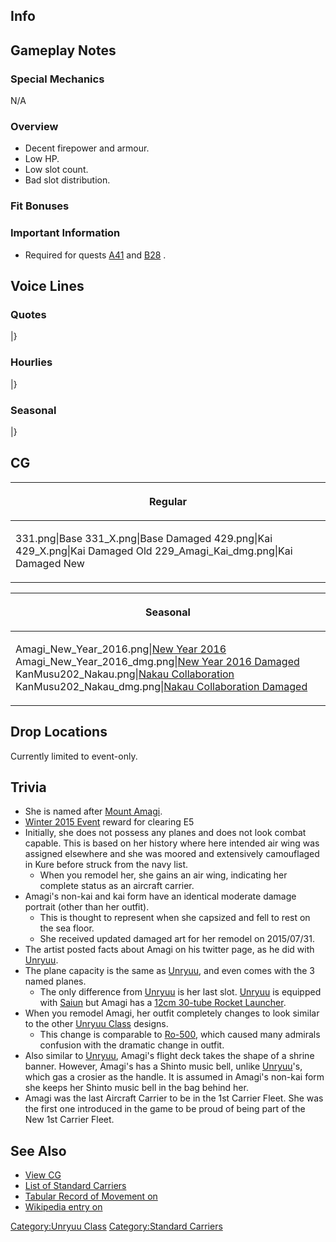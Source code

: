 ==Info==
{{KanmusuInfo|ID=202}}
{{KanmusuInfo|ID=229}}

==Gameplay Notes==
===Special Mechanics===
N/A

===Overview===
* Decent firepower and armour.
* Low HP.
* Low slot count.
* Bad slot distribution.

===Fit Bonuses===
{{:{{BASEPAGENAME}}/Equipment Bonuses}}
{{clear}}

===Important Information===
* Required for quests [[Quests#A41|A41]] and [[Quests#B28|B28]] <Unryuu Only>.

==Voice Lines==
===Quotes===
{{ShipquoteHeader}}
{{ShipquoteKai
|scenario = Introduction
|origin = 雲龍型航空母艦、天城と申します。提督、どうぞよろしくお願い致します。天城、精進致します。
|translation = I'm the Unryuu-class aircraft carrier, Amagi. Pleased to make your acquaintance Admiral. I'll devote myself to you. 
|audio = Amagi-Introduction.ogg
}}
{{ShipquoteKai
|scenario = Introduction
|kai = yes
|origin = 雲龍型航空母艦天城です！提督！天城今なら十分活躍できます！
|translation = I'm the Unryuu-class aircraft carrier, Amagi! Admiral! This time I'll play an active role!<ref>Historically, she was never deployed.</ref>
|audio = AmagiKai-Introduction.ogg
}}
{{ShipquoteKai
|scenario = Library
|origin = 雲龍型航空母艦、その二番艦、天城です。
戦時急造計画であるマル急計画により、建造されました。
空母機動部隊として運用されることは叶いませんでしたが、呉空襲時の対空戦で奮闘しました。
|translation = I'm the 2nd ship of the Unryuu-class aircraft carriers, Amagi. 
I was built under the Rapid Naval Armaments Supplement Programme aka the Maru Kyuu Plan.<ref>Specifically, she was built under the [https://en.wikipedia.org/wiki/Modified_5th_Naval_Armaments_Supplement_Programme modified Maru Kyuu Plan].</ref>
I wasn't able to serve in a carrier task force, but I fought hard in the Kure Air Raid.<ref>She was meant to be part of CarDiv1 with her sister Unryuu but she was rendered inoperable during the [https://en.wikipedia.org/wiki/Bombing_of_Kure_(July_1945) Bombing of Kure] before she could be deployed.</ref>
|audio = Amagi-Library.ogg
}}
{{ShipquoteKai
|scenario = Secretary 1
|origin = えーっと・・・対空戦ですか？
|translation = Ummm... anti-air combat?
|audio = Amagi-Secretary_1.ogg
}}
{{ShipquoteKai
|scenario = Secretary 1
|kai = yes
|origin = はい！天城！出れます！
|translation = Yes! Amagi! Setting off!
|audio = AmagiKai-Secretary_1.ogg
}}
{{ShipquoteKai
|scenario = Secretary 2
|origin = 何？対空射撃・・・撃ち方はじめ！あれ・・・提督？あぁ、えっと・・・
|translation = What? Commencing... anti-air fire! Oh... Admiral? Ah, ummm...
|audio = Amagi-Secretary_2.ogg
}}
{{ShipquoteKai
|scenario = Secretary 3
|origin = 提督、天城の格納庫に何か御用でしょうか？艦載機を配備？わぁ！嬉しいです！
|translation = What do you want to do with my hangar Admiral? Deploying some carrier-based planes? Wow! I'm happy!
|audio = Amagi-Secretary_3.ogg
}}
{{ShipquoteKai
|scenario = Secretary 3
|kai = yes
|origin = 提督、天城の格納庫に何か御用でしょうか？新鋭艦載機の調査って・・・本当ですか？
|translation = What do you want to do with my hangar, Admiral? Checking the condition of the new carrier-based planes... Really?
|audio = AmagiKai-Secretary_3.ogg
}}
{{ShipquoteKai
|scenario = Secretary Idle
|origin = 函館・・・なんでだろう？懐かしい響・・・気のせいですね　あっ提督！お呼びでしょうか？天城精一杯頑張りますね！
|translation = Hakodate... What is this? It sounds... so nostalgic. Ah, Admiral! Did you call me? I'll do my very best!<ref>She was scrapped at Hakodate Docks.</ref>
|audio = Amagi-Idle.ogg
}}
{{ShipquoteKai
|scenario = Secretary (Married)
|origin = 提督、いつも本当にお疲れさまです。天城、ここに待機していますので、御用があればいつでもお呼びくださいね。
|translation = Thank you for your usual hard work, Admiral. I'll be standing by here so please call me if you have any orders.
|audio = Amagi-Secretary_Married.ogg
}}
{{ShipquoteKai
|scenario = Secretary (Married)
|kai = yes
|origin = 提督、天城に素敵な艦載機を…そして、主力航空母艦として運用してくれて…本当に、ありがとうございます！　…感謝でいっぱいです…
|translation = For giving me lovely carrier-based planes... and for letting me serve as a fleet carrier... thank you so very much, Admiral! ...I'm very grateful...
|audio = Amagi-Wedding_Line.ogg
}}
{{ShipquoteKai
|scenario = Wedding
|origin = 提督、お呼びでしょうか。えっ？天城に、これを…お受けいたします、提督。あ、ありがとうございます。ずっと、大切にします。
|translation = Did you call me Admiral? Eh? Is this for me... I accept, Admiral. Ah, thank you very much. I'll treasure it forever.
|audio = Amagi-Wedding.ogg
}}
{{ShipquoteKai
|scenario = Player's Score
|origin = 提督？情報は大切ですね！天城もそう思います
|translation = Admiral? Intelligence is important huh! I think so too.
|audio = Amagi-Looking_At_Scores.ogg
}}
{{ShipquoteKai
|scenario = Joining the Fleet
|origin = 航空戦隊！天城！出撃いたします！
|translation = Carrier Division! Amagi! Sortieing!
|audio = Amagi-Joining_A_Fleet.ogg
}}
{{ShipquoteKai
|scenario = Joining the Fleet
|kai = yes
|origin = 新生第一航空戦隊！天城！出撃致します！
|translation = Reformed 1st Carrier Division! Amagi! Sortieing!<ref>She was supposed to have been made the flagship of the CarDiv1 in December 1944 but she was sunk before then.</ref>
|audio = AmagiKai-Joining_A_Fleet.ogg
}}
{{ShipquoteKai
|scenario = Equipment 1
|origin = 対空火器の増強でしょうか？
|translation = Are you increasing the number of my anti-air guns?
|audio = Amagi-Equipment_1.ogg
}}
{{ShipquoteKai
|scenario = Equipment 2
|origin = 新しい艦載機・・・！天城感激です！ありがとうございます！
|translation = New planes...! I'm thankful! Thank you very much!
|audio = Amagi-Equipment_2.ogg
}}
{{ShipquoteKai
|scenario = Equipment 3
|origin = 天城が参ります！
|translation = I've arrived!
|audio = Amagi-Equipment_3.ogg
}}
{{ShipquoteKai
|scenario = Supply
|origin = 貴重な燃料や艦載機・・・ありがとうございます！
|translation = Thank you very much... for the precious fuel and carrier planes!
|audio = Amagi-Supply.ogg
}}
{{ShipquoteKai
|scenario = Docking (Minor Damage)
|origin = 深い傷ではないのですが・・・提督・・・すみません。
|translation = It's not a deep wound... Sorry... Admiral.
|audio = Amagi-Docking_Minor.ogg
}}
{{ShipquoteKai
|scenario = Docking (Major Damage)
|origin = 申し訳ありません・・・長いお風呂を頂きます・・・本当に・・・すみません・・・
|translation = I'm sorry... I'll be heading for a long bath... I'm really... sorry.
|audio = Amagi-Docking_Major.ogg
}}
{{ShipquoteKai
|scenario = Construction
|origin = 新造艦が就役した模様です。
|translation = It seems that a new ship has been commissioned.
|audio = Amagi-Construction.ogg
}}
{{ShipquoteKai
|scenario = Returning from Sortie
|origin = 艦隊が無事帰投しました、お疲れ様です。
|translation = The fleet has returned safely to port. Thanks for your hard work.
|audio = Amagi-Returning_From_Sortie.ogg
}}
{{ShipquoteKai
|scenario = Starting a Sortie
|origin = 航空母艦天城！抜錨致します！
|translation = Aircraft carrier Amagi! Setting sail!
|audio = Amagi-Starting_A_Sortie.ogg
}}
{{ShipquoteKai
|scenario = Starting a Battle
|origin = 対空射撃じゃありません！攻撃隊の発艦です！天城航空隊発艦始め！です！
|translation = This isn't anti-air defense! The attack squadrons are to launch! Amagi Attack Squadrons, begin takeoff! 
|audio = Amagi-Battle_Start.ogg
}}
{{ShipquoteKai
|scenario = Starting a Battle
|kai = yes
|origin = 第六〇一航空隊、発艦始め！さあ、始めます！
|translation = 601 Squadron, begin takeoff! Now, let's get started!
|audio = AmagiKai-Battle_Start.ogg
}}
{{ShipquoteKai
|scenario = Attack
|origin = 天城航空隊、お・・・お願いします！
|translation = Amagi attack squadrons, I... I'm counting on you!
|audio = Amagi-Attack.ogg
}}
{{ShipquoteKai
|scenario = Air Battle
|origin = 烈風…眩しい翼…あっ、自分の艦載機なのに、見惚れちゃいました！
|translation = Reppu... what dazzling wings... Ah, I was charmed by my own carrier planes!
|audio = AmagiKai-Attack.ogg
}}
{{ShipquoteKai
|scenario = Night Battle
|origin = つ・・・追撃ですか？そうですか。頑張ります。
|translation = We... we're pursuing? I see. I'll do my best.
|audio = Amagi-Night_Battle.ogg
}}
{{ShipquoteKai
|scenario = MVP
|origin = 天城が一番ですか・・・？本当に・・・？あぁ・・・ありがとうございます！嬉しい・・・
|translation = I'm number one...? Really? Ah... thank you very much. I'm happy...
|audio = Amagi-MVP.ogg
}}
{{ShipquoteKai
|scenario = MVP
|kai = yes
|origin = ふぅ・・・天城・・・戦果を挙げられて良かったです！努力すればやれるのですね！
|translation = Whoo... I'm... glad I could increase my achievements! When there's a will there's a way!
|audio = AmagiKai-MVP.ogg
}}
{{ShipquoteKai
|scenario = Minor Damage 1
|origin = 被弾！？応急処置を！
|translation = I'm hit!? Start damage control!
|audio = Amagi-Minor_Damage_1.ogg
}}
{{ShipquoteKai
|scenario = Minor Damage 2
|origin = 浸水を防いで！だ、大丈夫です！
|translation = Control the flooding! I-I'm fine!<ref>She was capsised by uncontrolled flooding when a bomb penetrated her flight deck.</ref>
|audio = Amagi-Minor_Damage_2.ogg
}}
{{ShipquoteKai
|scenario = Major Damage
|origin = うぅ・・・やられました・・・艦載機・・・発着艦不能です・・・
|translation = Ugh... They got me... I can't... launch planes now...
|audio = Amagi-Major_Damage.ogg
}}
{{ShipquoteKai
|scenario = Sunk
|origin = 沈むのに・・・天城・・・不思議な気持ちです・・・今度は精一杯・・生きました・・・よね・・・
|translation = I'm sinking... what... a strange feeling... This time... I gave it my best... right...
|audio = Amagi-Sunk.ogg
}}
|} <references/>

{{clear}}

===Hourlies===
{{ShipquoteHeader | type = hourly}}
{{ShipquoteKai
|scenario = 00:00 
|origin = 提督！日付が変わりました！本日はこの天城が時刻をお知らせしてまいりますね！はい！大丈夫です！頑張ります！
|translation = Admiral! It's a new day now! I'll be doing the time announcements today! Yes! I'll be fine! I'll do my best!
|audio = Amagi-00.ogg
}}
{{ShipquoteKai
|scenario = 01:00 
|origin = マルヒトマルマルとなりました。提督、夜は…艦隊も静かですね。
|translation = It's now 0100. The fleet at night... is quiet right, Admiral?
|audio = Amagi-01.ogg
}}
{{ShipquoteKai
|scenario = 02:00 
|origin = マルフタマルマルです。丑三つ時…ですね、提督。少し、怖いかって？　いえ、ぜんぜん…もんだい…な…く？　…て、提督？　どこ………ひゃぁっ！？
|translation = It's 0200. It's the Hour of the Ox... right Admiral. Am I scared? No, not... at all... ? ...Ad, admiral? Where are... Hyaaaaah!?<ref>丑三つ時 (ushimitsudoki) is the period between 2:00am to 2:30am under the ancient Japanese time-telling system, and is referred to as "the dead of the night."</ref>
|audio = Amagi-02.ogg
}}
{{ShipquoteKai
|scenario = 03:00 
|origin = マルサン、マルマルです。提督、あの…冗談とかやめて欲しいです。天城、本当にびっくりしました…べっ、別に怖くはないです…
|translation = It's 0300. Ummm, Admiral... I'd like it if you stopped with the pranks. I was really startled... I, I wasn't scared though...
|audio = Amagi-03.ogg
}}
{{ShipquoteKai
|scenario = 04:00 
|origin = マルヨンマルマルとなりました。提督、この時間はとても眠いですね？　ぇへ、頑張ります！
|translation = It's now 0400. You get really sleepy at this time right, Admiral? ...Ehe, I'm doing my best!
|audio = Amagi-04.ogg
}}
{{ShipquoteKai
|scenario = 05:00 
|origin = マルゴーマルマルです。夜が明けて来ました。そろそろ総員起こしの準備をいたしますね？
|translation = It's 0500. Dawn is here. It's almost time to assemble everyone right?
|audio = Amagi-05.ogg
}}
{{ShipquoteKai
|scenario = 06:00 
|origin = マルロクマルマル。艦隊、総員起こし！　朝です！　本日も一日、頑張りましょう！
|translation = 0600. Fleet, all hands assemble!! It's morning! Let's do our best today too!
|audio = Amagi-06.ogg
}}
{{ShipquoteKai
|scenario = 07:00 
|origin = マルナナマルマルです。提督、簡単で申し訳ないですが、朝餉の準備、こちらにどうぞ！　まず、今日のお味噌汁のお出汁は…
|translation = It's 0700. I'm sorry it's so simple but breakfast is ready, Admiral! First, today's miso soup stock is...
|audio = Amagi-07.ogg
}}
{{ShipquoteKai
|scenario = 08:00 
|origin = マルハチマルマルです。提督、天城の朝餉、お口に会いましたでしょうか？　あ、よかった♪　片付けますね？　ふふ、よかった♪…
|translation = It's 0800. Did my breakfast suit your tastes, Admiral? Ah, thank goodness♪ I'll tidy up now alright? Fufu, thank goodness♪...
|audio = Amagi-08.ogg
}}
{{ShipquoteKai
|scenario = 09:00 
|origin = マルキュウマルマルとなりました。提督、そろそろ艦隊出撃ですね。主力の艦隊編成は、如何致しましょうか？
|translation = It's now 0900. It's almost time to sortie the fleet, Admiral. Who will be the members of the main fleet?
|audio = Amagi-09.ogg
}}
{{ShipquoteKai
|scenario = 10:00 
|origin = ヒトマルマルマルです。そうですね、私も艦載機を搭載できて、ほんとうに嬉しいです！　いいものですね、艦載機。
|translation = It's 1000. That's right, I'm really happy I'm finally able to carry planes! Planes are great aren't they?
|audio = Amagi-10.ogg
}}
{{ShipquoteKai
|scenario = 11:00 
|origin = ヒトヒトマルマルです。そろそろ昼餉の準備をいたしますね？　提督、何か食べたいものはありますか？　何にしようかしら？
|translation = It's 1100. Shall I begin preparations for lunch soon? What do you want to eat, Admiral? I wonder what I should make...
|audio = Amagi-11.ogg
}}
{{ShipquoteKai
|scenario = 12:00 
|origin = ヒトフタマルマル、正午です！　提督、お昼は和風カレーにしてみました。丼いっぱいで召し上がれっ♪　おかわりもありますよ？
|translation = 1200, it's noon! It's a Japanese-style curry for lunch, Admiral. He's a full bowl for you♪ There's seconds too you know?<ref>The term she uses specifically means 'rice with toppings on top'.</ref>
|audio = Amagi-12.ogg
}}
{{ShipquoteKai
|scenario = 13:00 
|origin = ヒトサンマルマルです。和風のカレーもいいでしょう？　やはりお出汁！　そして片栗粉のとろみもポイントなんです！　うふふ♪
|translation = It's 1300. How was the Japanese-style curry? It's definitely the dashi! Also using potato starch as a thickener is a key point! Ufufu♪<ref>'Dashi' is a stock made from dried bonito tuna and konbu seaweed.</ref>
|audio = Amagi-13.ogg
}}
{{ShipquoteKai
|scenario = 14:00 
|origin = ヒトヨンマルマルとなりました。あ、雲龍姉様！　調子はいかがですか？　姉様、最近とっても綺麗…天城も見習います！
|translation = It's now 1400. Ah, Unryuu-neesama! How are you? You've been looking more beautiful these days... I want to be like you too!
|audio = Amagi-14.ogg
}}
{{ShipquoteKai
|scenario = 15:00 
|origin = ヒトゴーマルマルです。提督、甘いモノでもいかがですか？　間宮さんにお願いして、葛餅をいただいてきました！　ご一緒に♪
|translation = It's 1500. Would you like something sweet, Admiral? I asked Mamiya-san to make us some kuzumochi! Let's eat it together♪<ref>[https://en.wikipedia.org/wiki/Kuzumochi Kuzumochi]are mochi made from arrowroot starch.</ref>
|audio = Amagi-15.ogg
}}
{{ShipquoteKai
|scenario = 16:00 
|origin = ヒトロクマルマルです。提督、私も鍛錬すれば、飛龍さんや蒼龍さんのようになれますか？　え、本当？　天城、頑張ります！
|translation = It's 1600. If I train hard enough, can I be like Hiryuu-san and Souryuu-san Admiral? Eh, really? I'll do my best!<ref>The Unryuu-class were based off the design of Hiryuu.</ref>
|audio = Amagi-16.ogg
}}
{{ShipquoteKai
|scenario = 17:00 
|origin = ヒトナナマルマルです。提督、夕焼けが綺麗ですね？　え、天城もって…やだ、なに言って♪　…あ、戻ろうって？　そうですね…
|translation = It's 1900. Admiral, the sunset is beautiful right? Eh, me too... Oh you, what are you saying♪ ...Ah, time to go back? That's right...<ref>Saying she's as beautiful as the sunset.</ref>
|audio = Amagi-17.ogg
}}
{{ShipquoteKai
|scenario = 18:00 
|origin = ヒトハチマルマルとなりました。提督、天城、夕餉の支度に入りますね？　天城、腕を奮います！　少しお待ちくださいませ！
|translation = It's now 1800. Admiral, I'll begin preparations for dinner alright? I'll show you my skills! Please wait a moment!
|audio = Amagi-18.ogg
}}
{{ShipquoteKai
|scenario = 19:00 
|origin = ヒトキュウマルマルです。夕餉は洋食にしてみました。カツレツです！　さ、召し上がれ♪　コーンスープも用意致しました♪
|translation = It's 1900. I made Western food for dinner. It's a cutlet! Now, eat up♪ I made corn soup too♪
|audio = Amagi-19.ogg
}}
{{ShipquoteKai
|scenario = 20:00 
|origin = フタマルマルマルです。え、カツレツはとんかつとは違いますよ？　え、どう違うかですって？　それはですね…まずそもそも…
|translation = It's 2000. Eh, is cutlet is different from tonkatsu? Eh, what's the difference? Well... first it's...<ref>Cutlet was originally breaded, deep-fried beef while tonkatsu is pork.</ref> 
|audio = Amagi-20.ogg
}}
{{ShipquoteKai
|scenario = 21:00 
|origin = フタヒトマルマルです、提督。そうですね、妹の葛城ですか？　はい、再び会えると信じています。航空戦隊を組みたいですね。
|translation = It's 2100, Admiral. That's right, our sister Katsuragi? Yes, I believe we'll meet again. I want to form a carrier division with her.<ref>Katsuragi was also supposed to be in CarDiv1.</ref>
|audio = Amagi-21.ogg
}}
{{ShipquoteKai
|scenario = 22:00 
|origin = フタフタマルマルとなりました。夜は静か…じゃーないみたいですね。あの天城、静かにってお願いしてきましょうか？
|translation = It's now 2200. The night is quiet... or not. Shall I go and ask them to keep it down?
|audio = Amagi-22.ogg
}}
{{ShipquoteKai
|scenario = 23:00 
|origin = フタサンマルマルです。提督、今日も一日本当にお疲れ様でした。ぐっすりお休みになって、疲れをとってくださいね？
|translation = It's 2300. Thank you so much for your hard work everyday, Admiral. Please get a good night's sleep alright?
|audio = Amagi-23.ogg
}}
|} <references/>

{{clear}}

===Seasonal===
{{SeasonalHeaderOld}}
{{SeasonalQuote
|scenario = [[Seasonal/Second_Anniversary|2nd Anniversary]]
|origin = 提督！今日は、特別な日ですね！天城、ご一緒できて、光栄です！うふふ～嬉しい。
|translation =	Admiral! Today is a special day! I’m honoured to be by your side! Ufufu~ I’m happy. 
|audio = 202_Amagi_2ndAnniv.mp3
|notes = 
}}
{{SeasonalQuote
|scenario = [[Seasonal/Christmas_2015|Christmas 2015]]
|origin = メリークリスマスです、提督！函館や呉の夜景もきれいですよ、きっと！
|translation =	Merry Christmas, Admiral! The night view of Hakodate and Kure is definitely beautiful!
|audio = Amagi_Christmas_2015_Sec1.ogg
|notes =
}}
{{SeasonalQuote
|scenario = [[Seasonal/New_Year_2016|New Year 2016]]
|origin = 提督、新年あけまして、おめでとうございます。天城、新年をご一緒できて、光栄です！
|translation =	Happy New Year, Admiral. It’s an honor to be able to be by your side for another year!
|audio = Amagi_New_Years_Day_2016.ogg
|notes = 
}}
|}

==CG==
{| class="mw-collapsible mw-collapsed wikitable" style="width: 100%;"
!Regular
|-
|<gallery>
331.png|Base
331_X.png|Base Damaged
429.png|Kai
429_X.png|Kai Damaged Old
229_Amagi_Kai_dmg.png|Kai Damaged New
</gallery>
|}

{| class="mw-collapsible mw-collapsed wikitable" style="width: 100%;"
!Seasonal
|-
|<gallery>
Amagi_New_Year_2016.png|[[Seasonal/New_Year_2016|New Year 2016]]
Amagi_New_Year_2016_dmg.png|[[Seasonal/New_Year_2016|New Year 2016 Damaged]]
KanMusu202_Nakau.png|[[Seasonal/Nakau_Collaboration|Nakau Collaboration]]
KanMusu202_Nakau_dmg.png|[[Seasonal/Nakau_Collaboration|Nakau Collaboration Damaged]]
</gallery>
|}

==Drop Locations==
Currently limited to event-only.

==Trivia==
*She is named after [https://en.wikipedia.org/wiki/Mount_Amagi Mount Amagi].
*[[Winter 2015 Event]] reward for clearing E5
*Initially, she does not possess any planes and does not look combat capable. This is based on her history where here intended air wing was assigned elsewhere and she was moored and extensively camouflaged in Kure before struck from the navy list.
**When you remodel her, she gains an air wing, indicating her complete status as an aircraft carrier.
*Amagi's non-kai and kai form have an identical moderate damage portrait (other than her outfit).
**This is thought to represent when she capsized and fell to rest on the sea floor.
**She received updated damaged art for her remodel on 2015/07/31.
*The artist posted facts about Amagi on his twitter page, as he did with [[Unryuu]].
*The plane capacity is the same as [[Unryuu]], and even comes with the 3 named planes.
**The only difference from [[Unryuu]] is her last slot. [[Unryuu]] is equipped with [[Saiun]] but Amagi has a [[12cm 30-tube Rocket Launcher]].
*When you remodel Amagi, her outfit completely changes to look similar to the other [[:Category:Unryuu Class|Unryuu Class]] designs.
**This change is comparable to [[Ro-500]], which caused many admirals confusion with the dramatic change in outfit.
*Also similar to [[Unryuu]], Amagi's flight deck takes the shape of a shrine banner. However, Amagi's has a Shinto music bell, unlike [[Unryuu]]'s, which gas a crosier as the handle. It is assumed in Amagi's non-kai form she keeps her Shinto music bell in the bag behind her.
*Amagi was the last Aircraft Carrier to be in the 1st Carrier Fleet. She was the first one introduced in the game to be proud of being part of the New 1st Carrier Fleet.

==See Also==
* [[{{PAGENAMEE}}/Gallery|View {{PAGENAME}} CG]]
* [[EliteCV|List of Standard Carriers]]
* [http://www.combinedfleet.com/amagi.htm Tabular Record of Movement on {{PAGENAMEE}}]
* [[wikipedia:Japanese_aircraft_carrier_Amagi|Wikipedia entry on {{PAGENAMEE}}]]
{{clear}}


{{Shiplist}}
[[Category:Unryuu Class]]
[[Category:Standard Carriers]]